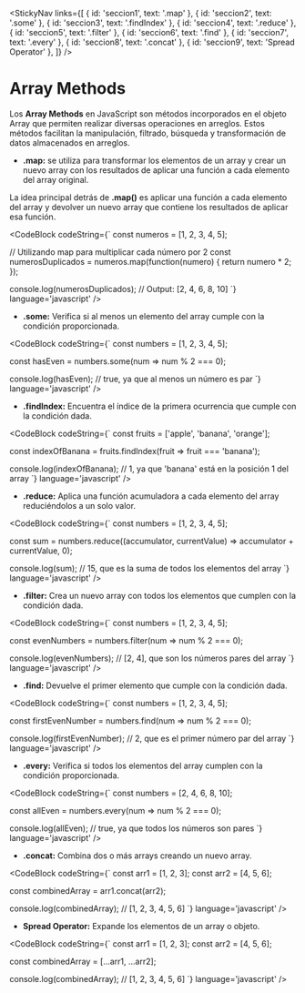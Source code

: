 
<StickyNav
  links={[
    { id: 'seccion1', text: '.map' },
    { id: 'seccion2', text: '.some' },
    { id: 'seccion3', text: '.findIndex' },
    { id: 'seccion4', text: '.reduce' },
    { id: 'seccion5', text: '.filter' },
    { id: 'seccion6', text: '.find' },
    { id: 'seccion7', text: '.every' },
    { id: 'seccion8', text: '.concat' },
    { id: 'seccion9', text: 'Spread Operator' },
  ]}
/>

# Array Methods

Los **Array Methods** en JavaScript son métodos incorporados en el objeto Array que permiten realizar diversas operaciones en arreglos. 
Estos métodos facilitan la manipulación, filtrado, búsqueda y transformación de datos almacenados en arreglos.

<a id="seccion1"></a>
- **.map:**  se utiliza para transformar los elementos de un array y crear un nuevo array con los resultados de aplicar una función a cada elemento del array original. 

La idea principal detrás de **.map()** es aplicar una función a cada elemento del array y devolver un nuevo array que contiene los resultados de aplicar esa función.

<CodeBlock
  codeString={`
  const numeros = [1, 2, 3, 4, 5];

  // Utilizando map para multiplicar cada número por 2
  const numerosDuplicados = numeros.map(function(numero) {
    return numero * 2;
  });

  console.log(numerosDuplicados); // Output: [2, 4, 6, 8, 10]
  `} 
  language='javascript'
/>

<a id="seccion2"></a>
- **.some:** Verifica si al menos un elemento del array cumple con la condición proporcionada.

<CodeBlock
  codeString={`
  const numbers = [1, 2, 3, 4, 5];

  const hasEven = numbers.some(num => num % 2 === 0);

  console.log(hasEven); // true, ya que al menos un número es par
  `} 
  language='javascript'
/>

<a id="seccion3"></a>
- **.findIndex:** Encuentra el índice de la primera ocurrencia que cumple con la condición dada.

<CodeBlock
  codeString={`
  const fruits = ['apple', 'banana', 'orange'];

  const indexOfBanana = fruits.findIndex(fruit => fruit === 'banana');

  console.log(indexOfBanana); // 1, ya que 'banana' está en la posición 1 del array
  `} 
  language='javascript'
/>

<a id="seccion4"></a>
- **.reduce:** Aplica una función acumuladora a cada elemento del array reduciéndolos a un solo valor.

<CodeBlock
  codeString={`
  const numbers = [1, 2, 3, 4, 5];

  const sum = numbers.reduce((accumulator, currentValue) => accumulator + currentValue, 0);

  console.log(sum); // 15, que es la suma de todos los elementos del array
  `} 
  language='javascript'
/>

<a id="seccion5"></a>
- **.filter:** Crea un nuevo array con todos los elementos que cumplen con la condición dada.

<CodeBlock
  codeString={`
  const numbers = [1, 2, 3, 4, 5];

  const evenNumbers = numbers.filter(num => num % 2 === 0);

  console.log(evenNumbers); // [2, 4], que son los números pares del array
  `} 
  language='javascript'
/>

<a id="seccion6"></a>
- **.find:** Devuelve el primer elemento que cumple con la condición dada.

<CodeBlock
  codeString={`
  const numbers = [1, 2, 3, 4, 5];

  const firstEvenNumber = numbers.find(num => num % 2 === 0);

  console.log(firstEvenNumber); // 2, que es el primer número par del array
  `} 
  language='javascript'
/>

<a id="seccion7"></a>
- **.every:** Verifica si todos los elementos del array cumplen con la condición proporcionada.

<CodeBlock
  codeString={`
  const numbers = [2, 4, 6, 8, 10];

  const allEven = numbers.every(num => num % 2 === 0);

  console.log(allEven); // true, ya que todos los números son pares
  `} 
  language='javascript'
/>

<a id="seccion8"></a>
- **.concat:** Combina dos o más arrays creando un nuevo array.

<CodeBlock
  codeString={`
  const arr1 = [1, 2, 3];
  const arr2 = [4, 5, 6];

  const combinedArray = arr1.concat(arr2);

  console.log(combinedArray); // [1, 2, 3, 4, 5, 6]
  `} 
  language='javascript'
/>

<a id="seccion9"></a>
- **Spread Operator:**  Expande los elementos de un array o objeto.

<CodeBlock
  codeString={`
  const arr1 = [1, 2, 3];
  const arr2 = [4, 5, 6];

  const combinedArray = [...arr1, ...arr2];

  console.log(combinedArray); // [1, 2, 3, 4, 5, 6]
  `} 
  language='javascript'
/>